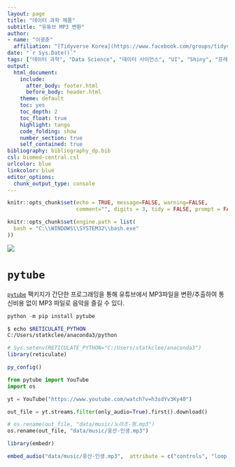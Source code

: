 ```yaml
---
layout: page
title: "데이터 과학 제품"
subtitle: "유튜브 MP3 변환"
author:
- name: "이광춘"
  affiliation: "[Tidyverse Korea](https://www.facebook.com/groups/tidyverse/)"
date: "`r Sys.Date()`"
tags: ["데이터 과학", "Data Science", "데이터 사이언스", "UI", "Shiny", "프레임워크"]
output:
  html_document: 
    include:
      after_body: footer.html
      before_body: header.html
    theme: default
    toc: yes
    toc_depth: 2
    toc_float: true
    highlight: tango
    code_folding: show
    number_section: true
    self_contained: true
bibliography: bibliography_dp.bib
csl: biomed-central.csl
urlcolor: blue
linkcolor: blue
editor_options: 
  chunk_output_type: console
---
```


```r
knitr::opts_chunk$set(echo = TRUE, message=FALSE, warning=FALSE,
                      comment="", digits = 3, tidy = FALSE, prompt = FALSE, fig.align = 'center')

knitr::opts_chunk$set(engine.path = list(
  bash = "C:\\WINDOWS\\SYSTEM32\\bash.exe"
))

```

![](fig/youtube-to-mp3.png)


# `pytube` {#pytube-mp3}

[`pytube`](https://github.com/pytube/pytube) 팩키지가 간단한 프로그래밍을 통해 유튜브에서 MP3파일을 변환/추출하여 통신비용 없이 MP3 파일로 음악을 즐길 수 있다.


```r
python -m pip install pytube
```


```bash
$ echo $RETICULATE_PYTHON
C:/Users/statkclee/anaconda3/python
```


```r
# Sys.setenv(RETICULATE_PYTHON="C:/Users/statkclee/anaconda3")
library(reticulate)

py_config()

```


```python
from pytube import YouTube
import os

yt = YouTube("https://www.youtube.com/watch?v=h3sdYv3Ky40")

out_file = yt.streams.filter(only_audio=True).first().download()

# os.rename(out_file, "data/music/노라조-형.mp3")
os.rename(out_file, "data/music/웅산-인생.mp3")

```


```r
library(embedr)

embed_audio("data/music/웅산-인생.mp3",  attribute = c("controls", "loop"), placeholder = "웅산-인생")
```


